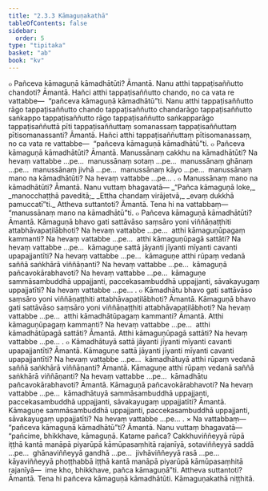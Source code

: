 ```yaml
---
title: "2.3.3 Kāmaguṇakathā"
tableOfContents: false
sidebar:
  order: 5
type: "tipitaka"
basket: "ab"
book: "kv"
---
```



<DynamicBreadcrumb />

<Division number="510" book="kv">

<Paragraph number="1738" book="kv">
๐ Pañceva kāmaguṇā kāmadhātūti? Āmantā. Nanu atthi tappaṭisaññutto chandoti? Āmantā. Hañci atthi tappaṭisaññutto chando, no ca vata re vattabbe—  “pañceva kāmaguṇā kāmadhātū”ti. Nanu atthi tappaṭisaññutto rāgo tappaṭisaññutto chando tappaṭisaññutto chandarāgo tappaṭisaññutto saṅkappo tappaṭisaññutto rāgo tappaṭisaññutto saṅkapparāgo tappaṭisaññuttā pīti tappaṭisaññuttaṃ somanassaṃ tappaṭisaññuttaṃ pītisomanassanti? Āmantā. Hañci atthi tappaṭisaññuttaṃ pītisomanassaṃ, no ca vata re vattabbe—  “pañceva kāmaguṇā kāmadhātū”ti.
</Paragraph>

<Paragraph number="1739" book="kv">
๐ Pañceva kāmaguṇā kāmadhātūti? Āmantā. Manussānaṃ cakkhu na kāmadhātūti? Na hevaṃ vattabbe …pe…  manussānaṃ sotaṃ …pe…  manussānaṃ ghānaṃ …pe…  manussānaṃ jivhā …pe…  manussānaṃ kāyo …pe…  manussānaṃ mano na kāmadhātūti? Na hevaṃ vattabbe …pe… .
</Paragraph>

<Paragraph number="1740" book="kv">
๐ Manussānaṃ mano na kāmadhātūti? Āmantā. Nanu vuttaṃ bhagavatā—
</Paragraph>

<Paragraph number="1741" type="verses" book="kv">
_“Pañca kāmaguṇā loke,_  
_manocchaṭṭhā paveditā;_  
_Ettha chandaṃ virājetvā,_  
_evaṃ dukkhā pamuccatī”ti._  

</Paragraph>

<Paragraph number="1742" book="kv">
Attheva suttantoti? Āmantā. Tena hi na vattabbaṃ—  “manussānaṃ mano na kāmadhātū”ti.
</Paragraph>

</Division>
<Division number="511" book="kv">

<Paragraph number="1743" book="kv">
๐ Pañceva kāmaguṇā kāmadhātūti? Āmantā. Kāmaguṇā bhavo gati sattāvāso saṃsāro yoni viññāṇaṭṭhiti attabhāvapaṭilābhoti? Na hevaṃ vattabbe …pe…  atthi kāmaguṇūpagaṃ kammanti? Na hevaṃ vattabbe …pe…  atthi kāmaguṇūpagā sattāti? Na hevaṃ vattabbe …pe…  kāmaguṇe sattā jāyanti jīyanti mīyanti cavanti upapajjantīti? Na hevaṃ vattabbe …pe…  kāmaguṇe atthi rūpaṃ vedanā saññā saṅkhārā viññāṇanti? Na hevaṃ vattabbe …pe…  kāmaguṇā pañcavokārabhavoti? Na hevaṃ vattabbe …pe…  kāmaguṇe sammāsambuddhā uppajjanti, paccekasambuddhā uppajjanti, sāvakayugaṃ uppajjatīti? Na hevaṃ vattabbe …pe… .
</Paragraph>

<Paragraph number="1744" book="kv">
๐ Kāmadhātu bhavo gati sattāvāso saṃsāro yoni viññāṇaṭṭhiti attabhāvapaṭilābhoti? Āmantā. Kāmaguṇā bhavo gati sattāvāso saṃsāro yoni viññāṇaṭṭhiti attabhāvapaṭilābhoti? Na hevaṃ vattabbe …pe…  atthi kāmadhātūpagaṃ kammanti? Āmantā. Atthi kāmaguṇūpagaṃ kammanti? Na hevaṃ vattabbe …pe…  atthi kāmadhātūpagā sattāti? Āmantā. Atthi kāmaguṇūpagā sattāti? Na hevaṃ vattabbe …pe… .
</Paragraph>

<Paragraph number="1745" book="kv">
๐ Kāmadhātuyā sattā jāyanti jīyanti mīyanti cavanti upapajjantīti? Āmantā. Kāmaguṇe sattā jāyanti jīyanti mīyanti cavanti upapajjantīti? Na hevaṃ vattabbe …pe…  kāmadhātuyā atthi rūpaṃ vedanā saññā saṅkhārā viññāṇanti? Āmantā. Kāmaguṇe atthi rūpaṃ vedanā saññā saṅkhārā viññāṇanti? Na hevaṃ vattabbe …pe…  kāmadhātu pañcavokārabhavoti? Āmantā. Kāmaguṇā pañcavokārabhavoti? Na hevaṃ vattabbe …pe…  kāmadhātuyā sammāsambuddhā uppajjanti, paccekasambuddhā uppajjanti, sāvakayugaṃ uppajjatīti? Āmantā. Kāmaguṇe sammāsambuddhā uppajjanti, paccekasambuddhā uppajjanti, sāvakayugaṃ uppajjatīti? Na hevaṃ vattabbe …pe… .
</Paragraph>

</Division>
<Division number="512" book="kv">

<Paragraph number="1746" book="kv">
× Na vattabbaṃ—  “pañceva kāmaguṇā kāmadhātū”ti? Āmantā. Nanu vuttaṃ bhagavatā—  “pañcime, bhikkhave, kāmaguṇā. Katame pañca? Cakkhuviññeyyā rūpā iṭṭhā kantā manāpā piyarūpā kāmūpasaṃhitā rajanīyā, sotaviññeyyā saddā …pe…  ghānaviññeyyā gandhā …pe…  jivhāviññeyyā rasā …pe…  kāyaviññeyyā phoṭṭhabbā iṭṭhā kantā manāpā piyarūpā kāmūpasaṃhitā rajanīyā—  ime kho, bhikkhave, pañca kāmaguṇā”ti. Attheva suttantoti? Āmantā. Tena hi pañceva kāmaguṇā kāmadhātūti.

</Paragraph>
</Division>

<Paragraph number="1747" type="center" book="kv">
Kāmaguṇakathā niṭṭhitā.
</Paragraph>